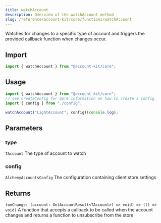 ```yaml
---
title: watchAccount
description: Overview of the watchAccount method
slug: /reference/account-kit/core/functions/watchAccount
---
```



Watches for changes to a specific type of account and triggers the provided callback function when changes occur.

## Import

```ts
import { watchAccount } from "@account-kit/core";
```

## Usage

```ts
import { watchAccount } from "@account-kit/core";
// see createConfig for more information on how to create a config
import { config } from "./config";

watchAccount("LightAccount", config)(console.log);
```

## Parameters

### type

`TAccount`
The type of account to watch

### config

`AlchemyAccountsConfig`
The configuration containing client store settings

## Returns

`(onChange: (account: GetAccountResult<TAccount>) => void) => (() => void)`
A function that accepts a callback to be called when the account changes and returns a function to unsubscribe from the store
